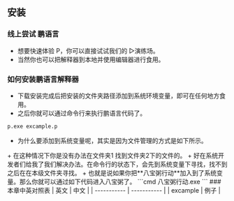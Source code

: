 
## 安装
### 线上尝试 鹏语言
+ 想要快速体验 P，你可以直接试试我们的 <Link href="/wasm" className="title">▷演练场</Link>。
+ 当然你也可以把<Link href="/p.exe" className="title">解释器</Link>到本地并使用编辑器进行食用。
### 如何安装鹏语言解释器
+ 下载安装完成后把安装的文件夹路径添加到系统环境变量，即可在任何地方食用。
+ 之后你就可以通过命令行来执行鹏语言代码了。
```cmd
p.exe excample.p
``` 
+ 为什么要添加到系统变量呢，其实是因为文件管理的方式是如下所示。
<FileTree>
  <FileTree.Folder name="C:" defaultOpen>
    <FileTree.Folder name="文件夹1" defaultOpen>
    <FileTree.File name="p.exe">
    </FileTree.File>
    </FileTree.Folder>
     <FileTree.Folder name="文件夹2" defaultOpen>
       <FileTree.File name="excample.p">
    </FileTree.File>
    </FileTree.Folder>
  </FileTree.Folder>
</FileTree>
+ 在这种情况下你是没有办法在文件夹1 找到文件夹2下的文件的。
+ 好在系统开发者们给我了我们解决办法。在命令行的状态下，会先到系统变量下寻找，找不到之后在在本级文件夹寻找。
+ 也就是说如果你把**八宝粥行动**加入到了系统变量。那么你就可以通过如下代码进入八宝粥了。
```cmd
八宝粥行动.exe
```
### 本章中英对照表
| 英文      | 中文 |
| ----------- | ----------- |
| excample      | 例子      |